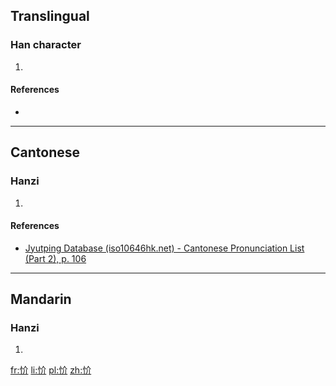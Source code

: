 ==Translingual==

===Han character===
{{Han char|rn=61|rad=心|as=04|sn=7|four=|canj=POLL|ids=⿰忄介}}

# {{defn|Han|sort=心04}}

====References====
* {{Han ref|kx=0377.210|dkj=10360|dj=0705.070|hdz=42277.080|uh=5FE6|ud=24550}}

----

==Cantonese==

===Hanzi===
{{yue-hanzi|jyut=git3|y=git3}}

# {{defn|lang=yue|sort=心04}}

====References====
* [http://www.iso10646hk.net/jp/document/download.jsp Jyutping Database (iso10646hk.net) - Cantonese Pronunciation List (Part 2), p. 106]

----

==Mandarin==

===Hanzi===
{{cmn-hanzi|pin=[[jiá]] ([[jia2]])|wg=chia<sup>2</sup>}}

# {{defn|lang=cmn|sort=心04}}

[[fr:忦]]
[[li:忦]]
[[pl:忦]]
[[zh:忦]]